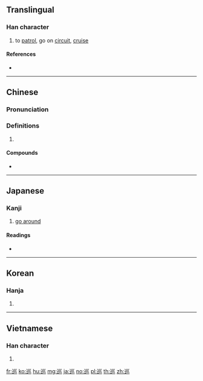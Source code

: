 {{also|廵}}
==Translingual==

===Han character===
{{Han char|rn=47|rad=巛|as=04|sn=7|four=32303|canj=YVVV|ids=⿺辶巛}}

# to [[patrol]], go on [[circuit]], [[cruise]]

====References====
* {{Han ref|kx=0324.110|dkj=08680|dj=0624.170|hdz=63817.090|uh=5DE1|ud=24033|bh=A8B5|bd=43189}}

----

==Chinese==
{{zh-forms}}

===Pronunciation===
{{zh-pron
|m=xún
|c=ceon4
|h=pfs=
|md=
|mn=sûn
|w=
|mc=y
|oc=y
|cat=
}}

===Definitions===
{{zh-hanzi}}

# {{rfdef|lang=zh}}

====Compounds====
* {{zh-l|巡邏}}

----

==Japanese==

===Kanji===
{{ja-kanji|grade=c|rs=巛04}}

# [[go around]]

====Readings====
* {{ja-readings|goon=[[じゅん]] (jun)|kanon=[[しゅん]] (shun) {{non-joyo-reading}}|kun=[[めぐる]] (meguru)}}

----

==Korean==

===Hanja===
{{ko-hanja|hangeul=순|rv=sun|mr=sun}}

# {{defn|lang=ko|sort=巛04}}

----

==Vietnamese==

===Han character===
{{vi-hantu|tuần|rs=巛04}}

# {{defn|lang=vi}}

[[fr:巡]]
[[ko:巡]]
[[hu:巡]]
[[mg:巡]]
[[ja:巡]]
[[no:巡]]
[[pl:巡]]
[[th:巡]]
[[zh:巡]]